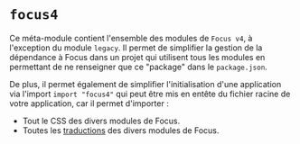 
<Meta title="Autres modules/focus4" />

# `focus4`

Ce méta-module contient l'ensemble des modules de `Focus v4`, à l'exception du module `legacy`. Il permet de simplifier la gestion de la dépendance à
Focus dans un projet qui utilisent tous les modules en permettant de ne renseigner que ce "package" dans le `package.json`.

De plus, il permet également de simplifier l'initialisation d'une application via l'import `import "focus4"` qui peut être mis en entête du fichier racine de votre
application, car il permet d'importer :

-   Tout le CSS des divers modules de Focus.
-   Toutes les [traductions](/docs/les-bases-libellés-et-icônes--docs) des divers modules de Focus.
